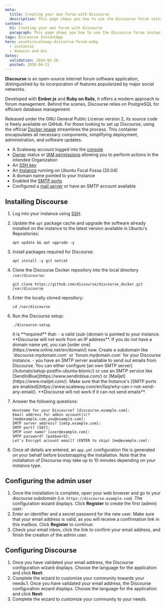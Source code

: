 ```yaml
---
meta:
  title: Creating your own forum with Discourse
  description: This page shows you how to use the Discourse forum instant app on your Instance.
content:
  h1: Creating your own forum with Discourse
  paragraph: This page shows you how to use the Discourse forum instant app on your Instance.
tags: Discourse InstantApp
hero: assets/scaleway-discourse-forum.webp
  - instances
  - domains-and-dns
dates:
  validation: 2024-02-26
  posted: 2020-04-21
---
```


**Discourse** is an open-source internet forum software application, distinguished by its incorporation of features popularized by major social networks.

Developed with **Ember.js** and **Ruby on Rails**, it offers a modern approach to forum management. Behind the scenes, Discourse relies on PostgreSQL for efficient database management.

Released under the GNU General Public License version 2, its source code is freely available on GitHub.
For those looking to set up Discourse, using the official [Docker image](https://github.com/discourse/discourse_docker/) streamlines the process. This container encapsulates all necessary components, simplifying deployment, administration, and software updates.

<Macro id="requirements" />

- A Scaleway account logged into the [console](https://console.scaleway.com/)
- [Owner](/identity-and-access-management/iam/concepts/#owner/) status or [IAM permissions](/identity-and-access-management/iam/concepts/#permission/) allowing you to perform actions in the intended Organization
- An [SSH key](/identity-and-access-management/organizations-and-projects/how-to/create-ssh-key/)
- An [Instance](/compute/instances/how-to/create-an-instance/) running on Ubuntu Focal Fossa (20.04)
- A domain name pointed to your Instance
- Enabled the [SMTP ports](https://www.scaleway.com/en/faq/why-can-i-not-send-any-email/)
- Configured a [mail server](/tutorials/setup-postfix-ubuntu-bionic/) or have an SMTP account available

## Installing Discourse

1. Log into your instance using [SSH](/compute/instances/how-to/connect-to-instance/).
2. Update the `apt` package cache and upgrade the software already installed on the instance to the latest version available in Ubuntu's Repositories:
    ```
    apt update && apt ugprade -y
    ```
3. Install packages required for Discourse:
    ```
    apt install -y git netcat
    ```
4. Clone the Discourse Docker repository into the local directory `/var/discourse`:
    ```
    git clone https://github.com/discourse/discourse_docker.git /var/discourse
    ```
5. Enter the locally cloned repository:
    ```
    cd /var/discourse
    ```
6. Run the Discourse setup:
    ```
    ./discourse-setup
    ```

    <Message type="important">
      It is **required** that:
        - a valid (sub-)domain is pointed to your instance. **Discourse will not work from an IP address**. If you do not have a domain name yet, you can [order one](https://www.online.net/en/domain/) now. Create a subdomain like `discourse.mydomain.com` or `forum.mydomain.com` for your Discourse instance.
        - you have an SMTP server available to send out emails from Discourse. You can either configure [an own SMTP server](/tutorials/setup-postfix-ubuntu-bionic/) or use an SMTP service like [SendInBlue](https://www.sendinblue.com/) or [Mailjet](https://www.mailjet.com/). Make sure that the Instance's [SMTP ports are enabled](https://www.scaleway.com/en/faq/why-can-i-not-send-any-email/). **Discourse will not work if it can not send emails**.
    </Message>
7. Answer the following questions:
    ```
    Hostname for your Discourse? [discourse.example.com]:
    Email address for admin account(s)? [me@example.com,you@example.com]:
    SMTP server address? [smtp.example.com]:
    SMTP port? [587]:
    SMTP user name? [user@example.com]:
    SMTP password? [pa$$word]:
    Let's Encrypt account email? (ENTER to skip) [me@example.com]:
    ```
8. Once all details are entered, an `app.yml` configuration file is generated on your behalf before bootstrapping the installation. Note that the installation of Discourse may take up to 10 minutes depending on your instance type.

## Configuring the admin user

1. Once the installation is complete, open your web browser and go to your discourse subdomain (i.e. `https://discourse.example.com`). The configuration wizard displays. Click **Register** to create the first (admin) user:
    <Lightbox src="scaleway-discourse01.webp" alt="" />
2. Enter an identifier and a secret password for the new user. Make sure that your email address is valid, as you will receive a confirmation link in this mailbox. Click **Register** to continue:
    <Lightbox src="scaleway-discourse02.webp" alt="" />
3. Check your email inbox, click the link to confirm your email address, and finish the creation of the admin user.

## Configuring Discourse

1. Once you have validated your email address, the Discourse configuration wizard displays. Choose the language for the application and click **Next**:
    <Lightbox src="scaleway-discourse04.webp" alt="" />
2. Complete the wizard to customize your community towards your needs.1. Once you have validated your email address, the Discourse configuration wizard displays. Choose the language for the application and click **Next**:
    <Lightbox src="scaleway-discourse04.webp" alt="" />
3. Complete the wizard to customize your community to your needs.
    <Lightbox src="scaleway-discourse05.webp" alt="" />